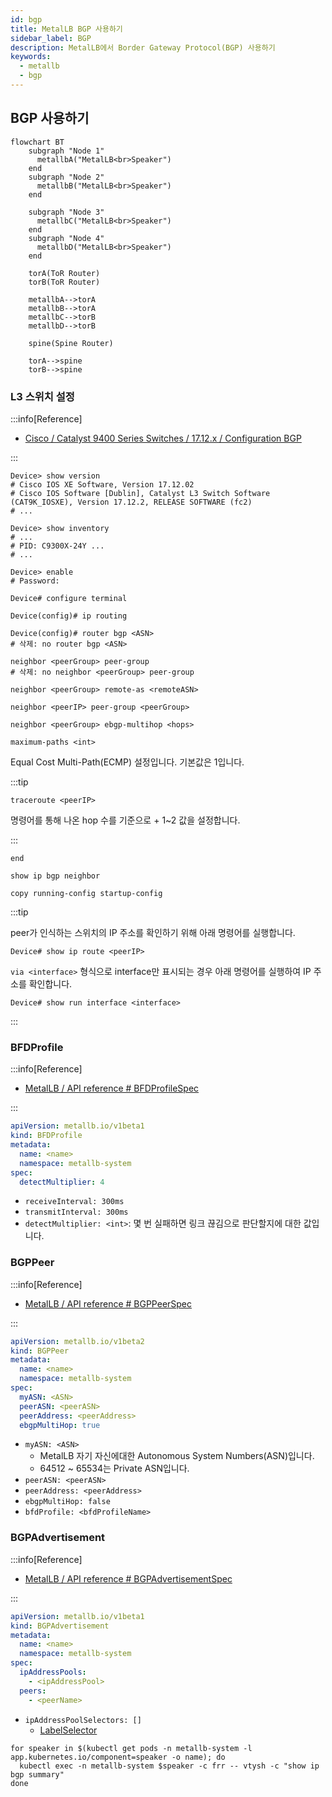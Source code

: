 ```yaml
---
id: bgp
title: MetalLB BGP 사용하기
sidebar_label: BGP
description: MetalLB에서 Border Gateway Protocol(BGP) 사용하기
keywords:
  - metallb
  - bgp
---
```


## BGP 사용하기

```mermaid
flowchart BT
    subgraph "Node 1"
      metallbA("MetalLB<br>Speaker")
    end
    subgraph "Node 2"
      metallbB("MetalLB<br>Speaker")
    end

    subgraph "Node 3"
      metallbC("MetalLB<br>Speaker")
    end
    subgraph "Node 4"
      metallbD("MetalLB<br>Speaker")
    end

    torA(ToR Router)
    torB(ToR Router)

    metallbA-->torA
    metallbB-->torA
    metallbC-->torB
    metallbD-->torB

    spine(Spine Router)

    torA-->spine
    torB-->spine
```

### L3 스위치 설정

:::info[Reference]

- [Cisco / Catalyst 9400 Series Switches / 17.12.x / Configuration BGP](https://www.cisco.com/c/en/us/td/docs/switches/lan/catalyst9400/software/release/17-12/configuration_guide/rtng/b_1712_rtng_9400_cg/configuring_bgp.html)

:::

```shell
Device> show version
# Cisco IOS XE Software, Version 17.12.02
# Cisco IOS Software [Dublin], Catalyst L3 Switch Software (CAT9K_IOSXE), Version 17.12.2, RELEASE SOFTWARE (fc2)
# ...
```

```shell
Device> show inventory
# ...
# PID: C9300X-24Y ...
# ...
```

```shell
Device> enable
# Password:
```

```shell
Device# configure terminal
```

```shell
Device(config)# ip routing
```

```shell
Device(config)# router bgp <ASN>
# 삭제: no router bgp <ASN>
```

```shell
neighbor <peerGroup> peer-group
# 삭제: no neighbor <peerGroup> peer-group
```

```shell
neighbor <peerGroup> remote-as <remoteASN>
```

```shell
neighbor <peerIP> peer-group <peerGroup>
```

```shell
neighbor <peerGroup> ebgp-multihop <hops>
```

```shell
maximum-paths <int>
```

Equal Cost Multi-Path(ECMP) 설정입니다. 기본값은 1입니다.

:::tip

```shell
traceroute <peerIP>
```

명령어를 통해 나온 hop 수를 기준으로 + 1~2 값을 설정합니다.

:::

```shell
end
```

```shell
show ip bgp neighbor
```

```shell
copy running-config startup-config
```

:::tip

peer가 인식하는 스위치의 IP 주소를 확인하기 위해 아래 명령어를 실행합니다.

```shell
Device# show ip route <peerIP>
```

`via <interface>` 형식으로 interface만 표시되는 경우 아래 명령어를 실행하여 IP 주소를 확인합니다.

```shell
Device# show run interface <interface>
```

:::

### BFDProfile

:::info[Reference]

- [MetalLB / API reference # BFDProfileSpec](https://metallb.io/apis/#bfdprofilespec)

:::

```yaml
apiVersion: metallb.io/v1beta1
kind: BFDProfile
metadata:
  name: <name>
  namespace: metallb-system
spec:
  detectMultiplier: 4
```

- `receiveInterval: 300ms`
- `transmitInterval: 300ms`
- `detectMultiplier: <int>`: 몇 번 실패하면 링크 끊김으로 판단할지에 대한 값입니다.

### BGPPeer

:::info[Reference]

- [MetalLB / API reference # BGPPeerSpec](https://metallb.io/apis/#bgppeerspec)

:::

```yaml
apiVersion: metallb.io/v1beta2
kind: BGPPeer
metadata:
  name: <name>
  namespace: metallb-system
spec:
  myASN: <ASN>
  peerASN: <peerASN>
  peerAddress: <peerAddress>
  ebgpMultiHop: true
```

- `myASN: <ASN>`
  - MetalLB 자기 자신에대한 Autonomous System Numbers(ASN)입니다.
  - 64512 ~ 65534는 Private ASN입니다.
- `peerASN: <peerASN>`
- `peerAddress: <peerAddress>`
- `ebgpMultiHop: false`
- `bfdProfile: <bfdProfileName>`

### BGPAdvertisement

:::info[Reference]

- [MetalLB / API reference # BGPAdvertisementSpec](https://metallb.io/apis/#bgpadvertisementspec)

:::

```yaml
apiVersion: metallb.io/v1beta1
kind: BGPAdvertisement
metadata:
  name: <name>
  namespace: metallb-system
spec:
  ipAddressPools:
    - <ipAddressPool>
  peers:
    - <peerName>
```

- `ipAddressPoolSelectors: []`
  - [LabelSelector](/docs/mlops/kubernetes/object-management/label#label-selector)

```shell
for speaker in $(kubectl get pods -n metallb-system -l app.kubernetes.io/component=speaker -o name); do
  kubectl exec -n metallb-system $speaker -c frr -- vtysh -c "show ip bgp summary"
done
```
